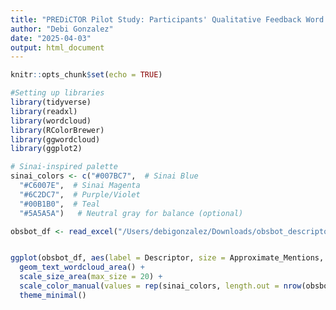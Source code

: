 ```yaml
---
title: "PREDiCTOR Pilot Study: Participants' Qualitative Feedback Word Clouds"
author: "Debi Gonzalez"
date: "2025-04-03"
output: html_document
---
```


```r
knitr::opts_chunk$set(echo = TRUE)

#Setting up libraries
library(tidyverse)
library(readxl)
library(wordcloud)
library(RColorBrewer)
library(ggwordcloud)
library(ggplot2)

# Sinai-inspired palette
sinai_colors <- c("#007BC7",  # Sinai Blue
  "#C6007E",  # Sinai Magenta
  "#6C2DC7",  # Purple/Violet
  "#00B1B0",  # Teal
  "#5A5A5A")   # Neutral gray for balance (optional)

```


```r
obsbot_df <- read_excel("/Users/debigonzalez/Downloads/obsbot_descriptor_frequencies.xlsx")


ggplot(obsbot_df, aes(label = Descriptor, size = Approximate_Mentions, color = sample(Descriptor))) +
  geom_text_wordcloud_area() +
  scale_size_area(max_size = 20) +
  scale_color_manual(values = rep(sinai_colors, length.out = nrow(obsbot_df))) +
  theme_minimal()
```
